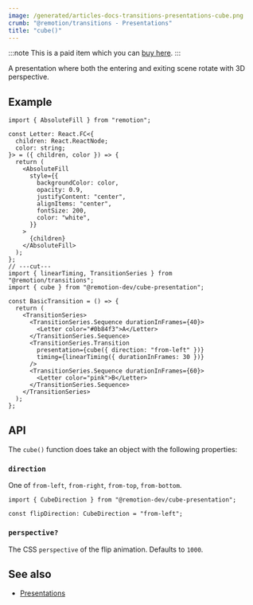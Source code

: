 ```yaml
---
image: /generated/articles-docs-transitions-presentations-cube.png
crumb: "@remotion/transitions - Presentations"
title: "cube()"
---
```


:::note
This is a paid item which you can [buy here](https://remotion.pro/cube-transition).
:::

A presentation where both the entering and exiting scene rotate with 3D perspective.

<Demo type="cube" />

## Example

```tsx twoslash title="CubeTransition.tsx"
import { AbsoluteFill } from "remotion";

const Letter: React.FC<{
  children: React.ReactNode;
  color: string;
}> = ({ children, color }) => {
  return (
    <AbsoluteFill
      style={{
        backgroundColor: color,
        opacity: 0.9,
        justifyContent: "center",
        alignItems: "center",
        fontSize: 200,
        color: "white",
      }}
    >
      {children}
    </AbsoluteFill>
  );
};
// ---cut---
import { linearTiming, TransitionSeries } from "@remotion/transitions";
import { cube } from "@remotion-dev/cube-presentation";

const BasicTransition = () => {
  return (
    <TransitionSeries>
      <TransitionSeries.Sequence durationInFrames={40}>
        <Letter color="#0b84f3">A</Letter>
      </TransitionSeries.Sequence>
      <TransitionSeries.Transition
        presentation={cube({ direction: "from-left" })}
        timing={linearTiming({ durationInFrames: 30 })}
      />
      <TransitionSeries.Sequence durationInFrames={60}>
        <Letter color="pink">B</Letter>
      </TransitionSeries.Sequence>
    </TransitionSeries>
  );
};
```

## API

The `cube()` function does take an object with the following properties:

### `direction`

One of `from-left`, `from-right`, `from-top`, `from-bottom`.

```tsx twoslash
import { CubeDirection } from "@remotion-dev/cube-presentation";

const flipDirection: CubeDirection = "from-left";
```

### `perspective?`

The CSS `perspective` of the flip animation. Defaults to `1000`.

## See also

- [Presentations](/docs/transitions/presentations)
